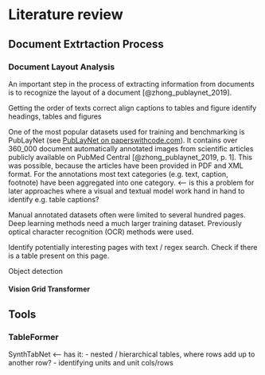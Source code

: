 # Literature review

## Document Extrtaction Process

### Document Layout Analysis

An important step in the process of extracting information from documents is to recognize the layout of a document [@zhong_publaynet_2019].

Getting the order of texts correct
align captions to tables and figure
identify headings, tables and figures

One of the most popular datasets used for training and benchmarking is PubLayNet (see [PubLayNet on paperswithcode.com](https://paperswithcode.com/sota/document-layout-analysis-on-publaynet-val)). It contains over 360_000 document automatically annotated images from scientific articles publicly available on PubMed Central [@zhong_publaynet_2019, p. 1]. This was possible, because the articles have been provided in PDF and XML format. For the annotations most text categories (e.g. text, caption, footnote) have been aggregated into one category. <-- is this a problem for later approaches where a visual and textual model work hand in hand to identify e.g. table captions?

Manual annotated datasets often were limited to several hundred pages. Deep learning methods need a much larger training dataset. Previously optical character recognition (OCR) methods were used.

Identify potentially interesting pages with text / regex search. Check if there is a table present on this page.

Object detection

#### Vision Grid Transformer



### 

## Tools

### TableFormer

SynthTabNet <-- has it:
- nested / hierarchical tables, where rows add up to another row?
- identifying units and unit cols/rows
